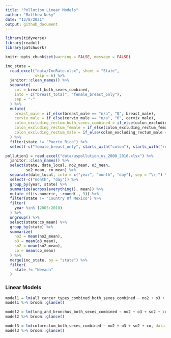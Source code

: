 ```yaml
---
title: "Pollution Linear Models"
author: "Matthew Neky"
date: "12/8/2021"
output: github_document
---
```


```r
library(tidyverse)
library(readxl)
library(patchwork)

knitr::opts_chunk$set(warning = FALSE, message = FALSE)
```

```r
inc_state =
  read_excel("data/IncRate.xlsx", sheet = "State", 
             skip = 6) %>%
  janitor::clean_names() %>% 
  separate(
    col = breast_both_sexes_combined,
    into = c("breast_total", "female_breast_only"),
    sep = "-"
  ) %>% 
  mutate(
    breast_male = if_else(breast_male == "n/a", "0", breast_male),
    cervix_male = if_else(cervix_male == "n/a", "0", cervix_male),
    colon_excluding_rectum_both_sexes_combined = if_else(colon_excluding_rectum_both_sexes_combined == "n/a", "0", colon_excluding_rectum_both_sexes_combined),
    colon_excluding_rectum_female = if_else(colon_excluding_rectum_female == "n/a", "0", colon_excluding_rectum_female),
    colon_excluding_rectum_male = if_else(colon_excluding_rectum_male == "n/a", "0", colon_excluding_rectum_male),
  ) %>%
  filter(state != "Puerto Rico") %>%
  select(-c("female_breast_only", starts_with("colon"), starts_with("rectum")))
```


```r
pollution1 = read_excel("data/uspollution_us_2000_2016.xlsx") %>% 
  janitor::clean_names() %>%
  select(state, date_local, no2_mean, o3_mean, 
         so2_mean, co_mean) %>%
  separate(date_local, into = c("year", "month", "day"), sep = "\\-") %>%
  select(-c("month", "day")) %>%
  group_by(year, state) %>%
  summarize(across(everything(), mean)) %>%
  mutate_if(is.numeric, ~round(., 3)) %>%
  filter(state != "Country Of Mexico") %>% 
  filter(
    year %in% (2005:2010)
  ) %>% 
  ungroup() %>% 
  select(state:co_mean) %>% 
  group_by(state) %>% 
  summarize(
    no2 = mean(no2_mean),
    o3 = mean(o3_mean),
    so2 = mean(so2_mean),
    co = mean(co_mean)
  ) %>% 
  merge(inc_state, by = "state") %>% 
  filter(
    state != "Nevada"
  )
```

### Linear Models

```r
model1 = lm(all_cancer_types_combined_both_sexes_combined ~ no2 + o3 + so2 + co, data = pollution1)
model1 %>% broom::glance()

model2 = lm(lung_and_bronchus_both_sexes_combined ~ no2 + o3 + so2 + co, data = pollution1)
model2 %>% broom::glance()

model3 = lm(colorectum_both_sexes_combined ~ no2 + o3 + so2 + co, data = pollution1)
model3 %>% broom::glance()
```

